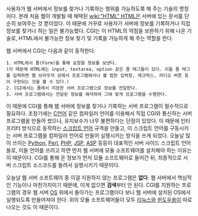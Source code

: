 사용자가 웹 서버에서 정보를 찾거나 기록하는 행위를 가능하도록 해 주는 기술의 명칭이다. 본래 처음 웹이 개발될 때 채택된 [[wiki:"HTML" HTML]]은 서버에 있는 문서를 단순히 보여주는 것 뿐이었다. 이 때문에 거꾸로 사용자가 서버에 정보를 기록하거나 직접 정보를 찾거나 하는 일은 불가능했다. CGI는 이 HTML의 약점을 보완하기 위해 나온 기술로, HTML에서 불가능한 정보 찾기 밎 기록을 가능하게 해 주는 역할을 한다. 

웹 서버에서 CGI는 다음과 같이 동작한다. 

 1. HTML에서 폼(Form)을 통해 요청할 정보를 보낸다.
 (이 때문에 HTML에는 input, textarea, option 같은 폼 태그들이 있다. 이들 폼 태그를 입력하면 웹 브라우저 상에서 프로그램에서나 볼 법한 입력창, 체크박스, 라디오 버튼 등이 구현되는 것을 볼 수 있다.)
 2. CGI에서는 폼에서 지정한 서버 프로그램으로 정보를 전달한다.
 3. 서버 프로그램에서는 전달된 정보를 해석하여 그에 맞게 프로그램을 수행한다. 

이 때문에 CGI를 통해 웹 서버에 정보를 찾거나 기록하는 서버 프로그램이 필수적으로 필요하다. 초창기에는 [[C언어]] 같은 컴파일러 언어를 이용해서 직접 CGI와 통신하는 서버 프로그램을 만들어 썼으나, 유지보수가 너무 불편하다는 단점이 있었다. 이 때문에 인터프리터 방식으로 동작하는 [[스크립트 언어]] 규격을 만들고, 이 스크립트 언어를 구동시키는 서버 프로그램을 컴파일러 언어로 만들어 실행시키는 방식을 쓰게 되었다. 오늘날 많이 쓰이는 [[Python]],  [[Perl]], [[PHP]], [[JSP]], [[ASP]] 등등이 대표적인 서버 사이드 스크립트 언어들로, 이들 언어를 쓰려고 하면 먼저 웹 서버에 모듈 소프트웨어를 설치해야 하는 이유는 이 때문이다. CGI를 통해 온 정보가 먼저 모듈 소프트웨어로 들어간 뒤, 최종적으로 서버 스크립트 소스코드를 돌려서 실행시키기 때문이다. 

오늘날 웹 서버 소프트웨어 중 이걸 지원하지 않는 프로그램은 '''없다'''. 웹 서버에서 핵심적인 기능이나 마찬가지이기 때문에, 이게 없으면 '''검색'''부터 안 된다. CGI를 지원하는 프로그램의 경우 웹 서버 [[OS]] 위에서 돌아가는 프로그램이다 보니 웹 서버에 설치된 OS에서 실행되도록 만들어져야 한다. 위의 모듈 소프트웨어들이 모두 [[리눅스]]와 [[윈도우]]용이 따로 나오는 것도 이 때문이다. 
